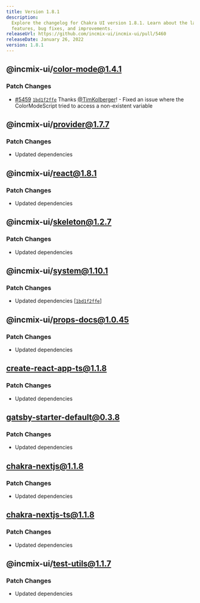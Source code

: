 ```yaml
---
title: Version 1.8.1
description:
  Explore the changelog for Chakra UI version 1.8.1. Learn about the latest
  features, bug fixes, and improvements.
releaseUrl: https://github.com/incmix-ui/incmix-ui/pull/5460
releaseDate: January 26, 2022
version: 1.8.1
---
```


## @incmix-ui/color-mode@1.4.1

### Patch Changes

- [#5459](https://github.com/incmix-ui/incmix-ui/pull/5459)
  [`1bd1f2ffe`](https://github.com/incmix-ui/incmix-ui/commit/1bd1f2ffef44d810a099b001be98e3bfa229ddad)
  Thanks [@TimKolberger](https://github.com/TimKolberger)! - Fixed an issue
  where the ColorModeScript tried to access a non-existent variable

## @incmix-ui/provider@1.7.7

### Patch Changes

- Updated dependencies

## @incmix-ui/react@1.8.1

### Patch Changes

- Updated dependencies

## @incmix-ui/skeleton@1.2.7

### Patch Changes

- Updated dependencies

## @incmix-ui/system@1.10.1

### Patch Changes

- Updated dependencies
  \[[`1bd1f2ffe`](https://github.com/incmix-ui/incmix-ui/commit/1bd1f2ffef44d810a099b001be98e3bfa229ddad)]

## @incmix-ui/props-docs@1.0.45

### Patch Changes

- Updated dependencies

## create-react-app-ts@1.1.8

### Patch Changes

- Updated dependencies

## gatsby-starter-default@0.3.8

### Patch Changes

- Updated dependencies

## chakra-nextjs@1.1.8

### Patch Changes

- Updated dependencies

## chakra-nextjs-ts@1.1.8

### Patch Changes

- Updated dependencies

## @incmix-ui/test-utils@1.1.7

### Patch Changes

- Updated dependencies
